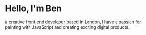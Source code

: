 # Hello, I'm Ben

a creative front end developer based in London, I have a passion for painting with
JavaScript and creating exciting digital products.
